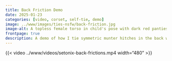 ```yaml
---
title: Back Friction Demo
date: 2025-01-23
categories: [video, corset, self-tie, demo]
image: ../www/images/ties-nsfw/back-friction.jpg
image-alt: A topless female torso in child's pose with dark red panties, wearing a red rope corset featuring symmetric munter hitches down the back
frontpage: true
description: A demo of how I tie symmetric munter hitches in the back with less flexibility than needed to fasten a bra.
---
```


{{< video ../www/videos/setonix-back-frictions.mp4 width="480" >}}